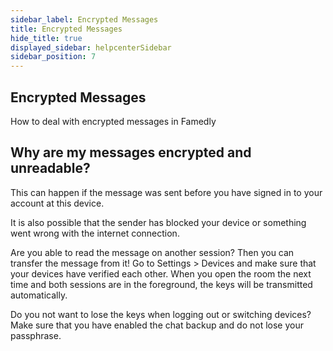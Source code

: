 ```yaml
---
sidebar_label: Encrypted Messages
title: Encrypted Messages
hide_title: true
displayed_sidebar: helpcenterSidebar
sidebar_position: 7
---
```



<div class="hero hero--primary">
  <div class="container">
    <h2 class="hero__title">Encrypted Messages</h2>
    <p class="hero__subtitle">How to deal with encrypted messages in Famedly</p>
  </div>
</div>

## Why are my messages encrypted and unreadable?

This can happen if the message was sent before you have signed in to your account at
this device.

It is also possible that the sender has blocked your device or something
went wrong with the internet connection.

Are you able to read the message on another
session? Then you can transfer the message from it! Go to Settings > Devices and make sure
that your devices have verified each other. When you open the room the next time and both
sessions are in the foreground, the keys will be transmitted automatically.

Do you not want to lose the keys when logging out or switching devices? Make sure that you have enabled
the chat backup and do not lose your passphrase.
